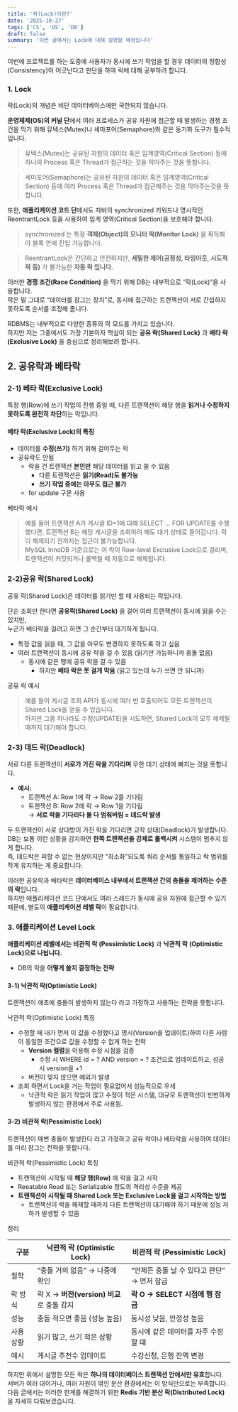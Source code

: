 ```yaml
---
title: '락(Lock)이란?'
date: '2025-10-27'
tags: ['CS', 'OS', 'DB']
draft: false
summary: '이번 글에서는 Lock에 대해 설명할 예정입니다'
---
```


이번에 프로젝트를 하는 도중에 사용자가 동시에 쓰기 작업을 할 경우 데이터의 정합성(Consistency)이 어긋난다고 판단을 하여 락에 대해 공부하려 합니다.

### 1\. Lock

락(Lock)의 개념은 비단 데이터베이스에만 국한되지 않습니다.

**운영체제(OS)의 커널 단**에서 여러 프로세스가 공유 자원에 접근할 때 발생하는 경쟁 조건을 막기 위해 뮤텍스(Mutex)나 세마포어(Semaphore)와 같은 동기화 도구가 필수적입니다.

> 뮤텍스(Mutex)는 공유된 자원의 데이터 혹은 임계영역(Critical Section) 등에 하나의 Process 혹은 Thread가 접근하는 것을 막아주는 것을 뜻합니다.

> 세마포어(Semaphore)는 공유된 자원의 데이터 혹은 임계영역(Critical Section) 등에 여러 Process 혹은 Thread가 접근해주는 것을 막아주는것을 뜻합니다.

또한, **애플리케이션 코드 단**에서도 자바의 synchronized 키워드나 명시적인 ReentrantLock 등을 사용하여 임계 영역(Critical Section)을 보호해야 합니다.

> synchronized 는 특정 **객체(Object)의 모니터 락(Monitor Lock)** 을 획득해야 블록 안에 진입 가능합니다.

> ReentrantLock은 간단하고 안전하지만, **세밀한 제어(공정성, 타임아웃, 시도적 락 등)** 가 불가능한 **자동 락 입니다.**

이러한 **경쟁 조건(Race Condition)** 을 막기 위해 DB는 내부적으로 “락(Lock)”을 사용합니다.  
락은 말 그대로 “데이터를 잠그는 장치”로, 동시에 접근하는 트랜잭션이 서로 간섭하지 못하도록 순서를 조정해 줍니다.

RDBMS는 내부적으로 다양한 종류의 락 모드를 가지고 있습니다.  
하지만 저는 그중에서도 가장 기본이자 핵심이 되는 **공유 락(Shared Lock)** 과 **배타 락(Exclusive Lock)** 을 중심으로 정리해보려 합니다.

## 2\. 공유락과 베타락

### 2-1) 베타 락(Exclusive Lock)

특정 행(Row)에 쓰기 작업이 진행 중일 때, 다른 트랜잭션이 해당 행을 **읽거나 수정하지 못하도록 완전히 차단**하는 락입니다.

#### 베타 락(Exclusive Lock)의 특징

- 데이터를 **수정(쓰기)** 하기 위해 걸어두는 락
- 공유락도 안됨
  - 락을 건 트랜잭션 **본인만** 해당 데이터를 읽고 쓸 수 있음
    - 다른 트랜잭션은 **읽기(Read)도 불가능**
    - **쓰기 작업 중에는 아무도 접근 불가**
  - for update 구문 사용

베타락 예시

> 예를 들어 트랜잭션 A가 게시글 ID=1에 대해 SELECT ... FOR UPDATE를 수행했다면, 트랜잭션 B는 해당 게시글을 조회하려 해도 대기 상태로 들어갑니다. 락이 해제되기 전까지는 접근이 불가능합니다.  
> MySQL InnoDB 기준으로는 이 락이 Row-level Exclusive Lock으로 걸리며, 트랜잭션이 커밋되거나 롤백될 때 자동으로 해제됩니다.

### 2-2)공유 락(Shared Lock)

공유 락(Shared Lock)은 데이터를 읽기만 할 때 사용되는 락입니다.

단순 조회만 한다면 **공유락(Shared Lock)** 을 걸어 여러 트랜잭션이 동시에 읽을 수는 있지만,  
누군가 배타락을 걸려고 하면 그 순간부터 대기하게 됩니다.

- 특정 값을 읽을 때, 그 값을 아무도 변경하지 못하도록 하고 싶음
- 여러 트랜잭션이 동시에 공유 락을 걸 수 있음 (읽기만 가능하니까 충돌 없음)
  - 동시에 같은 행에 공유 락을 걸 수 있음
    - 하지만 **배타 락은 못 걸게 막음** (읽고 있는데 누가 쓰면 안 되니까)

공유 락 예시

> 예를 들어 게시글 조회 API가 동시에 여러 번 호출되어도 모든 트랜잭션이 Shared Lock을 얻을 수 있습니다.  
> 하지만 그중 하나라도 수정(UPDATE)을 시도하면, Shared Lock이 모두 해제될 때까지 대기해야 합니다.

### 2-3) 데드 락(Deadlock)

서로 다른 트랜잭션이 **서로가 가진 락을 기다리며** 무한 대기 상태에 빠지는 것을 뜻합니다.

- **예시:**
  - 트랜잭션 A: Row 1에 락 → Row 2를 기다림
  - 트랜잭션 B: Row 2에 락 → Row 1을 기다림  
    → **서로 락을 기다리다 둘 다 멈춰버림 = 데드락 발생**

두 트랜잭션이 서로 상대방이 가진 락을 기다리면 교착 상태(Deadlock)가 발생합니다.  
DB는 보통 이런 상황을 감지하면 **한쪽 트랜잭션을 강제로 롤백시켜** 시스템이 멈추지 않게 합니다.  
즉, 데드락은 피할 수 없는 현상이지만 “최소화”되도록 쿼리 순서를 통일하고 락 범위를 작게 유지하는 게 중요합니다.

이러한 공유락과 배타락은 **데이터베이스 내부에서 트랜잭션 간의 충돌을 제어하는 수준의 락**입니다.  
하지만 애플리케이션 코드 단에서도 여러 스레드가 동시에 공유 자원에 접근할 수 있기 때문에, 별도의 **애플리케이션 레벨 락**이 필요합니다.

### 3\. 애플리케이션 Level Lock

**애플리케이션 레벨에서는 비관적 락 (Pessimistic Lock)** 과 **낙관적 락 (Optimistic Lock)으로 나뉩니다.**

- DB의 락을 **어떻게 쓸지 결정하는 전략**

#### 3-1) 낙관적 락(Optimistic Lock)

트랜잭션이 애초에 충돌이 발생하지 않는다 라고 가정하고 사용하는 전략을 뜻합니다.

낙관적 락(Optimistic Lock) 특징

- 수정할 때 내가 먼저 이 값을 수정했다고 명시(Version을 업데이트)하여 다른 사람이 동일한 조건으로 값을 수정할 수 없게 하는 전략
  - **Version 컬럼**을 이용해 수정 시점을 검증
    - 수정 시 WHERE id = ? AND version = ? 조건으로 업데이트하고, 성공 시 version을 +1 
  - 버전이 맞지 않으면 예외가 발생
- 조회 하면서 Lock을 거는 작업이 필요없어서 성능적으로 우세
  - 낙관적 락은 읽기 작업이 많고 수정이 적은 시스템, 대규모 트랜잭션이 빈번하게 발생하지 않는 환경에서 주로 사용됨.

#### 3-2) 비관적 락(Pessimistic Lock)

트랜잭션이 매번 충돌이 발생한다 라고 가정하고 공유 락이나 베타락을 사용하여 데이터를 미리 잠그는 전략을 뜻합니다.

비관적 락(Pessimistic Lock) 특징

- 트랜잭션이 시작될 때 **해당 행(Row)** 에 락을 걸고 시작
- Reeatable Read 또는 Serializable 정도의 격리성 수준을 제공
- **트랜잭션이 시작될 때 Shared Lock 또는 Exclusive Lock을 걸고 시작하는 방법**
  - 트랜잭션이 락을 해제할 때까지 다른 트랜잭션이 대기해야 하기 때문에 성능 저하가 발생할 수 있음

정리 

|   구분    | 낙관적 락 (Optimistic Lock)               | 비관적 락 (Pessimistic Lock)                |
| --------- | ----------------------------------------- | ------------------------------------------- |
| 철학      | “충돌 거의 없음” → 나중에 확인            | “언제든 충돌 날 수 있다고 판단” → 먼저 잠금 |
| 락 방식   | 락 X → **버전(version) 비교**로 충돌 감지 | **락 O → SELECT 시점에 행 잠금**            |
| 성능      | 충돌 적으면 좋음 (성능 높음)              | 동시성 낮음, 안정성 높음                    |
| 사용 상황 | 읽기 많고, 쓰기 적은 상황                 | 동시에 같은 데이터를 자주 수정할 때         |
| 예시      | 게시글 추천수 업데이트                    | 수강신청, 은행 잔액 변경                    |

하지만 위에서 설명한 모든 락은 **하나의 데이터베이스 트랜잭션 안에서만 유효**합니다.  
서버가 여러 대이거나, 여러 자원이 엮인 분산 환경에서는 이 방식만으로는 부족합니다.  
다음 글에서는 이러한 한계를 해결하기 위한 **Redis 기반 분산 락(Distributed Lock)** 을 자세히 다뤄보겠습니다.
